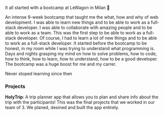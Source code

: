 It all started with a bootcamp at LeWagon in Milan 🚀

An intense 9-week bootcamp that taught me the what, how and why of web development. I was able to learn new things and to be able to work as a full-stack developer. I was able to collaborate with amazing people and to be able to work as a team.
This was the first step to be able to work as a full-stack developer. Of course, I had to learn a lot of new things and to be able to work as a full-stack developer. It started before the bootcamp to be honest, in my room while I was trying to understand what programming is. Days and nights grasping my mind on how to solve problems, how to code, how to think, how to learn, how to understand, how to be a good developer.
The bootcamp was a huge boost for me and my carrer.

Never stoped learning since then

### Projects

**HolyTrip**: A trip planner app that allows you to plan and share info about the trip with the participants!
This was the final projects that we worked in our team of 3. We planed, desined and built the app entirely.

